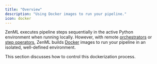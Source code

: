 ```yaml
---
title: "Overview"
description: "Using Docker images to run your pipeline."
icon: docker
---
```


ZenML executes pipeline steps sequentially in the active Python environment when running locally. However, with remote [orchestrators](v/0.66.0/user-guide/guides/production-guide/cloud-orchestration) or [step operators](v/0.66.0/stack-components/step-operators), ZenML builds [Docker](https://www.docker.com/) images to run your pipeline in an isolated, well-defined environment.

This section discusses how to control this dockerization process.
